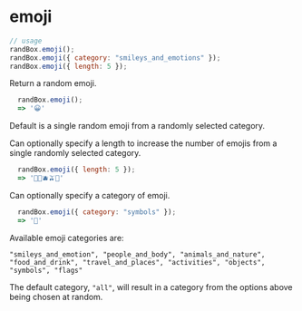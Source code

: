 # emoji

```js
// usage
randBox.emoji();
randBox.emoji({ category: "smileys_and_emotions" });
randBox.emoji({ length: 5 });
```

Return a random emoji.

```js
  randBox.emoji();
  => '😀'
```

Default is a single random emoji from a randomly selected category.

Can optionally specify a length to increase the number of emojis from a single randomly selected category.

```js
  randBox.emoji({ length: 5 });
  => '🍈🍍🫐🫒🌽'
```

Can optionally specify a category of emoji.

```js
  randBox.emoji({ category: "symbols" });
  => '🚾'
```

Available emoji categories are:

```
"smileys_and_emotion", "people_and_body", "animals_and_nature", "food_and_drink", "travel_and_places", "activities", "objects", "symbols", "flags"
```

The default category, `"all"`, will result in a category from the options above being chosen at random.
